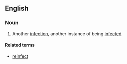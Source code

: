 ==English==

===Noun===
{{en-noun}}

# Another [[infection]], another instance of being [[infected]]

====Related terms====
*[[reinfect]]